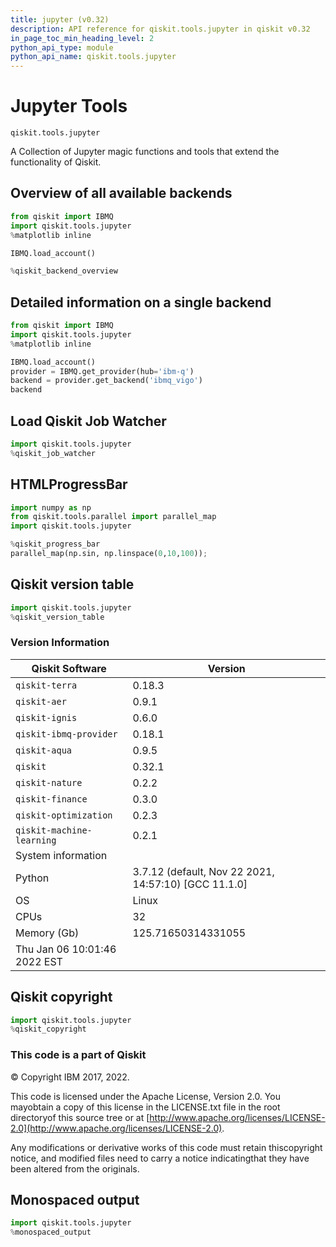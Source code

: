 ```yaml
---
title: jupyter (v0.32)
description: API reference for qiskit.tools.jupyter in qiskit v0.32
in_page_toc_min_heading_level: 2
python_api_type: module
python_api_name: qiskit.tools.jupyter
---
```


<span id="module-qiskit.tools.jupyter" />

<span id="qiskit-tools-jupyter" />

<span id="jupyter-tools-qiskit-tools-jupyter" />

# Jupyter Tools

`qiskit.tools.jupyter`

A Collection of Jupyter magic functions and tools that extend the functionality of Qiskit.

## Overview of all available backends

```python
from qiskit import IBMQ
import qiskit.tools.jupyter
%matplotlib inline

IBMQ.load_account()

%qiskit_backend_overview
```

## Detailed information on a single backend

```python
from qiskit import IBMQ
import qiskit.tools.jupyter
%matplotlib inline

IBMQ.load_account()
provider = IBMQ.get_provider(hub='ibm-q')
backend = provider.get_backend('ibmq_vigo')
backend
```

## Load Qiskit Job Watcher

```python
import qiskit.tools.jupyter
%qiskit_job_watcher
```

## HTMLProgressBar

```python
import numpy as np
from qiskit.tools.parallel import parallel_map
import qiskit.tools.jupyter

%qiskit_progress_bar
parallel_map(np.sin, np.linspace(0,10,100));
```

## Qiskit version table

```python
import qiskit.tools.jupyter
%qiskit_version_table
```

### Version Information

| Qiskit Software              | Version                                               |
| ---------------------------- | ----------------------------------------------------- |
| `qiskit-terra`               | 0.18.3                                                |
| `qiskit-aer`                 | 0.9.1                                                 |
| `qiskit-ignis`               | 0.6.0                                                 |
| `qiskit-ibmq-provider`       | 0.18.1                                                |
| `qiskit-aqua`                | 0.9.5                                                 |
| `qiskit`                     | 0.32.1                                                |
| `qiskit-nature`              | 0.2.2                                                 |
| `qiskit-finance`             | 0.3.0                                                 |
| `qiskit-optimization`        | 0.2.3                                                 |
| `qiskit-machine-learning`    | 0.2.1                                                 |
| System information           |                                                       |
| Python                       | 3.7.12 (default, Nov 22 2021, 14:57:10) \[GCC 11.1.0] |
| OS                           | Linux                                                 |
| CPUs                         | 32                                                    |
| Memory (Gb)                  | 125.71650314331055                                    |
| Thu Jan 06 10:01:46 2022 EST |                                                       |

## Qiskit copyright

```python
import qiskit.tools.jupyter
%qiskit_copyright
```

### This code is a part of Qiskit

© Copyright IBM 2017, 2022.

This code is licensed under the Apache License, Version 2.0. You mayobtain a copy of this license in the LICENSE.txt file in the root directoryof this source tree or at [http://www.apache.org/licenses/LICENSE-2.0](http://www.apache.org/licenses/LICENSE-2.0).

Any modifications or derivative works of this code must retain thiscopyright notice, and modified files need to carry a notice indicatingthat they have been altered from the originals.

## Monospaced output

```python
import qiskit.tools.jupyter
%monospaced_output
```

